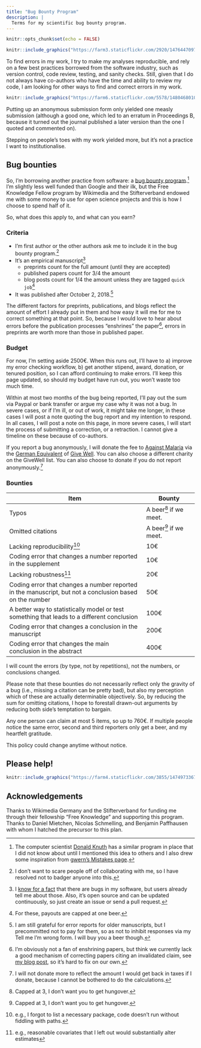 ```yaml
---
title: "Bug Bounty Program"
description: |
  Terms for my scientific bug bounty program.
---
```


```r
knitr::opts_chunk$set(echo = FALSE)
```



```r
knitr::include_graphics("https://farm3.staticflickr.com/2920/14764470974_92473042b4_o_d.jpg")
```

To find errors in my work, I try to make my analyses reproducible, and rely on a few best practices borrowed from the software industry, such as version control, code review, testing, and sanity checks. Still, given that I do not always have co-authors who have the time and ability to review my code, I am looking for other ways to find and correct errors in my work.

<aside>
```r
knitr::include_graphics("https://farm6.staticflickr.com/5578/14804680103_c8d5ef8ef0_o_d.jpg")
```
</aside>

Putting up an anonymous submission form only yielded one measly submission (although a good one, which led to an erratum in Proceedings B, because it turned out the journal published a later version than the one I quoted and commented on).

Stepping on people's toes with my work yielded more, but it's not a practice I want to institutionalise.

## Bug bounties
So, I'm borrowing another practice from software: a [bug bounty program](https://en.wikipedia.org/wiki/Bug_bounty_program).^[The computer scientist [Donald Knuth](https://en.wikipedia.org/wiki/Knuth_reward_check) has a similar program in place that I did not know about until I mentioned this idea to others and I also drew some inspiration from [gwern's Mistakes page](https://www.gwern.net/Mistakes).] I'm slightly less well funded than Google and their ilk, but the Free Knowledge Fellow program by Wikimedia and the Stifterverband endowed me with some money to use for open science projects and this is how I choose to spend half of it.

So, what does this apply to, and what can you earn? 

### Criteria
- I'm first author or the other authors ask me to include it in the bug bounty program.^[I don't want to scare people off of collaborating with me, so I have resolved not to badger anyone into this.]
- It's an empirical manuscript^[I [know for a fact](https://github.com/rubenarslan/formr.org/issues) that there are bugs in my software, but users already tell me about those. Also, it's open source and can be updated continuously, so just create an issue or send a pull request.]
  - preprints count for the full amount (until they are accepted)
  - published papers count for 3/4 the amount
  - blog posts count for 1/4 the amount unless they are tagged `quick job`^[For these, payouts are capped at one beer.]
- It was published after October 2, 2018.^[I am still grateful for error reports for older manuscripts, but I precommitted not to pay for them, so as not to inhibit responses via my Tell me I'm wrong form. I will buy you a beer though.]

The different factors for preprints, publications, and blogs reflect the amount of effort I already put in them and how easy it will me for me to correct something at that point. So, because I would love to hear about errors before the publication processes "enshrines" the paper^[I'm obviously not a fan of enshrining papers, but think we currently
lack a good mechanism of correcting papers citing an invalidated claim, see [my blog post](https://rubenarslan.github.io/posts/2018-09-23-are-studies-that-replicate-cited-more/), so it's hard to fix on our own.], errors in preprints are worth more than those in published paper.

### Budget
For now, I'm setting aside 2500€. When this runs out, I'll have to a) improve my error checking workflow, b) get another stipend, award, donation, or tenured position, so I can afford continuing to make errors. I'll keep this page updated, so should my budget have run out, you won't waste too much time.

Within at most two months of the bug being reported, I'll pay out the sum via Paypal or bank transfer or argue my case why it was not a bug. In severe cases, or if I'm ill, or out of work, it might take me longer, in these cases I will post a note quoting the bug report and my intention to respond. In all cases, I will post a note on this page, in more severe cases, I will start the process of submitting a correction, or a retraction. I cannot give a timeline on these because of co-authors.

If you report a bug anonymously, I will donate the fee to [Against Malaria](https://againstmalaria.com) via the [German Equivalent](https://effektiveraltruismus.de/effektiv-spenden/) of [Give Well](https://effektiveraltruismus.de/effektiv-spenden/). You can also choose a different charity on the GiveWell list. You can also choose to donate if you do not report anonymously.^[I will not donate more to reflect the amount I would get back in taxes if I donate, because I cannot be bothered to do the calculations.]

### Bounties

| Item             | Bounty |
| ---------------- | ------ |
| Typos | A beer^[Capped at 3, I don't want you to get hungover.] if we meet. |
| Omitted citations | A beer^[Capped at 3, I don't want you to get hungover.] if we meet. |
| Lacking reproducibility^[e.g., I forgot to list a necessary package, code doesn't run without fiddling with paths.] | 10€ |
| Coding error that changes a number reported in the supplement | 10€ |
| Lacking robustness^[e.g., reasonable covariates that I left out would substantially alter estimates] | 20€ |
| Coding error that changes a number reported in the manuscript, but not a conclusion based on the number | 50€ |
| A better way to statistically model or test something that leads to a different conclusion | 100€ |
| Coding error that changes a conclusion in the manuscript | 200€ |
| Coding error that changes the main conclusion in the abstract | 400€ |

I will count the errors (by type, not by repetitions), not the numbers, or conclusions changed.

Please note that these bounties do not necessarily reflect only the gravity of a bug (i.e., missing a citation can be pretty bad), but also my perception which of these are actually determinable objectively. So, by reducing the sum for omitting citations, I hope to forestall drawn-out arguments by reducing both side's temptation to bargain.

Any one person can claim at most 5 items, so up to 760€. If multiple people notice the same error, second and third reporters only get a beer, and my heartfelt gratitude.

This policy could change anytime without notice.

## Please help!

```r
knitr::include_graphics("https://farm4.staticflickr.com/3855/14749733671_e759258f78_o_d.jpg")
```


## Acknowledgements

Thanks to Wikimedia Germany and the Stifterverband for funding me through their fellowship "Free Knowledge" and supporting this program.
Thanks to Daniel Mietchen, Nicolas Schmelling, and Benjamin Paffhausen with whom I hatched the precursor to this plan.
